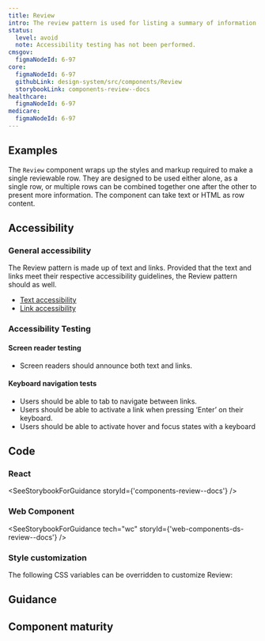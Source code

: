 ```yaml
---
title: Review
intro: The review pattern is used for listing a summary of information entered by a user. Its content includes a heading, value, and edit link.
status:
  level: avoid
  note: Accessibility testing has not been performed.
cmsgov:
  figmaNodeId: 6-97
core:
  figmaNodeId: 6-97
  githubLink: design-system/src/components/Review
  storybookLink: components-review--docs
healthcare:
  figmaNodeId: 6-97
medicare:
  figmaNodeId: 6-97
---
```


## Examples

The `Review` component wraps up the styles and markup required to make a single reviewable row. They are designed to be used either alone, as a single row, or multiple rows can be combined together one after the other to present more information. The component can take text or HTML as row content.

<StorybookExample componentName="step-list" storyId="components-review--multiple-reviews" />

## Accessibility

### General accessibility

The Review pattern is made up of text and links. Provided that the text and links meet their respective accessibility guidelines, the Review pattern should as well.

- [Text accessibility](/foundation/typography/overview/#accessibility)
- [Link accessibility](/foundation/typography/links/#accessibility)

### Accessibility Testing

#### Screen reader testing

- Screen readers should announce both text and links.

#### Keyboard navigation tests

- Users should be able to tab to navigate between links.
- Users should be able to activate a link when pressing ‘Enter’ on their keyboard.
- Users should be able to activate hover and focus states with a keyboard

## Code

### React

<SeeStorybookForGuidance storyId={'components-review--docs'} />

### Web Component

<SeeStorybookForGuidance tech="wc" storyId={'web-components-ds-review--docs'} />

### Style customization

The following CSS variables can be overridden to customize Review:

<ComponentThemeOptions componentname="review" />

## Guidance

## Component maturity

<MaturityChecklist
  a11yStandards={true}
  color={true}
  forcedColors={true}
  screenReaders={true}
  keyboardNavigable={true}
  storybook={true}
  responsive={true}
  spanish={true}
  completeUiKit={false}
  responsiveUiKit={false}
  tokensInCode={true}
  tokensInSketch={true}
/>
